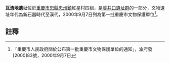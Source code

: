 {{msg:重慶市文物保護單位
|名稱 = [[㽏井口遺址群|㽏井口遺址群]]-瓦渣地遺址
|編號 = 6
|圖片 = 
|級別 = 5
|分類 = 
|時代 = 新石器時代至漢代
|地点 = [[忠縣|忠縣]][[忠州鎮|忠州鎮]]紅星村、鄭公村
|坐標 = 
|登錄 = 2000年9月7日
}}
'''瓦渣地遺址'''位於[[重慶市|重慶市]][[忠縣|忠縣]][[忠州鎮|忠州鎮]]紅星村四組，是[[㽏井口遺址群|㽏井口遺址群]]的一部分，文物遺址年代為新石器時代至漢代，2000年9月7日列為第一批重慶市文物保護單位<ref>「重慶市人民政府關於公布第一批重慶市文物保護單位的通知」，渝府發[2000]83號，2000年9月7日</ref>。
== 註釋 ==
{{reflist}}
{{文物保護單位小作品}}